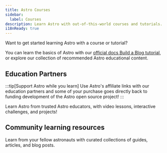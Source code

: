 ```yaml
---
title: Astro Courses
sidebar:
  label: Courses
description: Learn Astro with out-of-this-world courses and tutorials.
i18nReady: true
---
```



Want to get started learning Astro with a course or tutorial?

You can learn the basics of Astro with our [official docs Build a Blog tutorial](/en/tutorial/0-introduction/), or explore our collection of recommended Astro educational content.


## Education Partners


:::tip[Support Astro while you learn]
Use Astro's affiliate links with our education partners and some of your purchase goes directly back to funding development of the Astro open source project!
:::

Learn Astro from trusted Astro educators, with video lessons, interactive challenges, and projects!

<LinkCard
  title="Learn Astro with Coding in Public"
  href="https://learnastro.dev/?code=ASTRO_PROMO"
  description="A premium interactive course with 150+ video lessons that teaches you how to use Astro’s built-in tooling and features."
/>

<LinkCard
  title="Learn Astro with James Q Quick"
  href="https://scrimba.com/intro-to-astro-c00ar0fi5u?via=astro"
  description="Build your first Astro site with 35 interactive Scrimba lessons, with video and IDE merged into one unique learning platform."
/>

<CodingInPublicAd />
<ScrimbaAd /> 

## Community learning resources

Learn from your fellow astronauts with curated collections of guides, articles, and blog posts.


<CardGrid>
<LinkCard
  title="Astro Tips"
  href="https://astro-tips.dev/"
  description="Advanced, unusual, experimental, and community written recipes, tutorials, and quick tips."
/>

<LinkCard
  title="Astro Support Squid"
  href="https://get.supportsquid.ink/"
  description="An open, public Astro support forum and knowldege base outside of the Astro Discord."
/>
</CardGrid>



